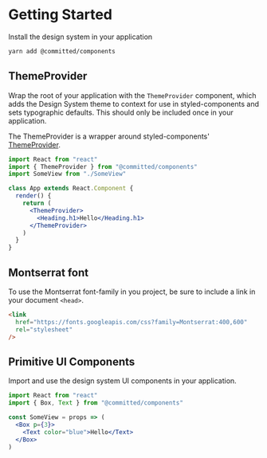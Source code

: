 
<Meta title="Design System|Getting started" />

# Getting Started

Install the design system in your application

```sh
yarn add @committed/components
```

## ThemeProvider

Wrap the root of your application with the `ThemeProvider` component,
which adds the Design System theme to context for use in styled-components
and sets typographic defaults.
This should only be included once in your application.

The ThemeProvider is a wrapper around styled-components' [ThemeProvider][sc-theme].

[sc-theme]: https://www.styled-components.com/docs/advanced#theming

```jsx
import React from "react"
import { ThemeProvider } from "@committed/components"
import SomeView from "./SomeView"

class App extends React.Component {
  render() {
    return (
      <ThemeProvider>
        <Heading.h1>Hello</Heading.h1>
      </ThemeProvider>
    )
  }
}
```

## Montserrat font

To use the Montserrat font-family in you project, be sure to include a link in your document `<head>`.

```html
<link
  href="https://fonts.googleapis.com/css?family=Montserrat:400,600"
  rel="stylesheet"
/>
```

## Primitive UI Components

Import and use the design system UI components in your application.

```jsx
import React from "react"
import { Box, Text } from "@committed/components"

const SomeView = props => (
  <Box p={3}>
    <Text color="blue">Hello</Text>
  </Box>
)
```
